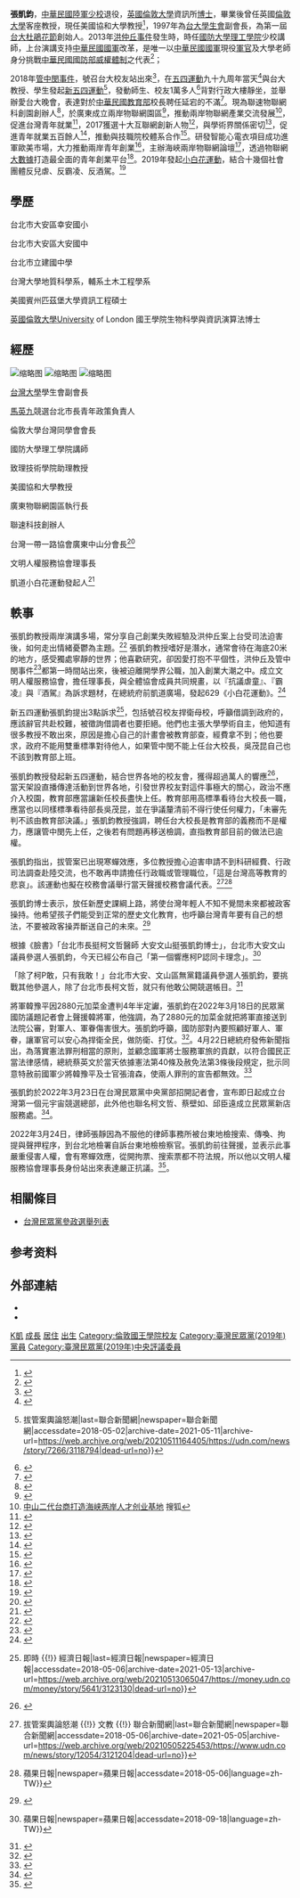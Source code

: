 {{Multiple issues|
{{Advert|time=2022-05-29T09:03:39+00:00}}
{{Cleanup rewrite|time=2022-05-29T09:03:58+00:00}}
{{POV|time=2022-06-01T13:18:31+00:00}}
}}
{{Infobox_officeholder
| name =張凱鈞<br/><small>Kai-Chun Chang</small>
| image =Dr.KenChang&Pineapple20220303.jpg
| image width    = 250
| now = 台灣企業家 
| period = 
| sex = 男 
| Native place = 
| nationality  = {{ROC}}
| date of birth = {{birth date and age|1977|12|31}}
| party          = {{TPP}}（2019年－）
| place of birth = {{ROC}}[[彰化縣|彰化縣]]
| educate = 
*[[台北市|台北市]][[幸安國小|幸安國小]]
*[[台北市|台北市]][[大安國中|大安國中]]
*[[台北市|台北市]][[建國中學|建國中學]]
*[[台灣大學|台灣大學]]National Taiwan University
*[[美國|美國]][[匹茲堡大學|匹茲堡大學]]University of Pittsburgh 資訊工程碩士
*[[英國|英國]][[倫敦大學|倫敦大學]]University of London 國王學院生物科學與資訊演算法博士
| past = 
*國防大學理工學院講師
*聯速科技總經理
*廣東物聯網園區執行長
*現任聯速董事長
*互聯網十大創新人物
*台大新五四運動發起人
*凱道小白花運動發起人
}}
'''張凱鈞'''，[[中華民國陸軍|中華民國陸軍]][[少校|少校]]退役，[[英國|英國]][[倫敦大學|倫敦大學]]資訊所[[博士|博士]]，畢業後曾任英國[[倫敦大學|倫敦大學]]客座教授，現任美國協和大學教授<ref>{{Cite web|url=http://www.merit-times.com.tw/newspage.aspx?unid=506059|title=人間福報 : 台大新五四運動 數千校友聲援|accessdate=2018-05-06|archive-date=2021-05-12|archive-url=https://web.archive.org/web/20210512090208/https://www.merit-times.com.tw/newspage.aspx?unid=506059|dead-url=no}}</ref>，1997年為[[國立臺灣大學學生會|台大學生會]]副會長，為第一屆[[台大杜鵑花節|台大杜鵑花節]]創始人。2013年[[洪仲丘事件|洪仲丘事件]]發生時，時任[[國防大學理工學院|國防大學理工學院]]少校講師，上台演講支持[[中華民國國軍|中華民國國軍]]改革，是唯一以[[中華民國國軍|中華民國國軍]]現役[[軍官|軍官]]及大學老師身分挑戰[[中華民國國防部|中華民國國防部]][[威權體制|威權體制]]之代表<ref>{{Citation|last=中天新聞|title=聲援洪案 現役軍人參加凱道集會|date=2013-08-03|url=https://www.youtube.com/watch?v=1kGyEdfVEUE&feature=youtu.be|accessdate=2018-04-03}}</ref>；

2018年[[管中閔事件|管中閔事件]]，號召台大校友站出來<ref>{{Cite web|url=http://www.uschinapress.com/2018/0504/1130881.shtml|title=罢课抗议“拔管”台大掀“新五四运动”_侨报网|accessdate=2018-05-06|work=www.uschinapress.com|archive-url=https://web.archive.org/web/20180507085138/http://www.uschinapress.com/2018/0504/1130881.shtml|archive-date=2018-05-07|dead-url=yes}}</ref>，在[[五四運動|五四運動]]九十九周年當天<ref>{{Cite web|url=https://www.gvm.com.tw/article.html?id=44179|title=99年後 五四運動竟然在台灣復活|accessdate=2018-05-07|last=|work=遠見雜誌|language=zh-TW|archive-date=2019-08-01|archive-url=https://web.archive.org/web/20190801053243/https://www.gvm.com.tw/article.html?id=44179|dead-url=no}}</ref>與台大教授、學生發起[[新五四運動|新五四運動]]<ref>{{Cite news|url=https://udn.com/news/story/7266/3118794|title=新五四運動 四千多名台大校友齊聚傅鐘 {{!}} 拔管案輿論怒潮|last=聯合新聞網|newspaper=聯合新聞網|accessdate=2018-05-02|archive-date=2021-05-11|archive-url=https://web.archive.org/web/20210511164405/https://udn.com/news/story/7266/3118794|dead-url=no}}</ref>，發動師生、校友1萬多人<ref>{{Cite news|url=http://www.storm.mg/article/433287|title=反拔管！台大「新五四運動」號召罷課21分鐘　已有萬人響應-風傳媒|last=Storm.mg|accessdate=2018-05-06|language=zh-TW|archive-date=2020-11-24|archive-url=https://web.archive.org/web/20201124040125/https://www.storm.mg/article/433287|dead-url=no}}</ref>背對行政大樓靜坐，並舉辦愛台大晚會，表達對於[[中華民國教育部|中華民國教育部]]校長聘任延宕的不滿<ref>{{Cite web|url=https://tw.mobi.yahoo.com/news/%E6%88%B4%E4%BC%AF%E8%8A%AC%E8%A7%80%E9%BB%9E-%E4%BA%94-%E5%9B%9B-%E8%BF%B7-%E4%BA%82-224001278.html|title=Yahoo行動版|accessdate=2018-05-06|work=tw.mobi.yahoo.com|language=zh-tw|archive-date=2019-08-01|archive-url=https://web.archive.org/web/20190801112637/https://tw.mobi.yahoo.com/news/%E6%88%B4%E4%BC%AF%E8%8A%AC%E8%A7%80%E9%BB%9E-%E4%BA%94-%E5%9B%9B-%E8%BF%B7-%E4%BA%82-224001278.html|dead-url=no}}</ref>。現為聯速物聯網科創園創辦人<ref>{{Cite news|url=http://www.chinatimes.com/newspapers/20171225000228-260301|title=傳統製衣廠 變身科企孵化器|last=中時電子報|newspaper=中時電子報|accessdate=2018-02-28|language=zh-TW|archive-date=2019-11-28|archive-url=https://web.archive.org/web/20191128081010/https://www.chinatimes.com/newspapers/20171225000228-260301|dead-url=no}}</ref>，於廣東成立兩岸物聯網園區<ref>{{Cite web|url=http://www.taiwan.cn/local/guangdong/dongtaixinwen/201606/t20160620_11486905.htm|title=带动两岸物联网产业发展 中山联速两岸园挂牌|accessdate=2018-03-01|last=马一娜|work=[[中国台湾网|中国台湾网]]|archive-date=2021-05-15|archive-url=https://web.archive.org/web/20210515172443/https://www.taiwan.cn/local/guangdong/dongtaixinwen/201606/t20160620_11486905.htm|dead-url=no}}</ref>，推動兩岸物聯網產業交流發展<ref>[https://m.sohu.com/n/454107838/ 中山二代台商打造海峡两岸人才创业基地] {{Wayback|url=https://m.sohu.com/n/454107838/ |date=20190802104352 }} 搜狐</ref>，促進台灣青年就業<ref>{{Cite web|url=http://www.zsnews.cn/mobile/content.asp?id=2953051|title=为两岸四地青年提供创业孵化服务|accessdate=2018-03-01|work=www.zsnews.cn|language=zh-cn|archive-url=https://web.archive.org/web/20180301231442/http://www.zsnews.cn/mobile/content.asp?id=2953051|archive-date=2018-03-01|dead-url=yes}}</ref>，2017獲選十大互聯網創新人物<ref>{{Cite web|url=http://m.qiyeku.com/xinwen/show/8841597.html|title=【人物展播】2017中山互联网应用创新人物候选展播4：张凯钧|accessdate=2018-03-09|work=企业库|archive-date=2019-08-02|archive-url=https://web.archive.org/web/20190802070530/http://m.qiyeku.com/xinwen/show/8841597.html|dead-url=no}}</ref>，與學術界關係密切<ref>{{Cite web|url=http://www.zsedu.net/rrt/mInfo/230311|title=中山职院信息工程学院与中山联速两岸园签订“产学研”合作协议|accessdate=2018-03-09|work=中山教育信息港}}</ref>，促進青年就業五百餘人<ref>{{Cite web|url=http://m.sohu.com/a/201468601_713936?strategyid=00014|title=【校企合作】火炬职院与中山联速科技拟从专业人才培养切入开展校企合作|accessdate=2018-03-09|work=搜狐|language=zh-cn|archive-date=2019-08-07|archive-url=https://web.archive.org/web/20190807164544/http://m.sohu.com/a/201468601_713936?strategyid=00014|dead-url=no}}</ref>，推動與技職院校體系合作<ref>{{Cite web|url=http://www.zstp.cn/info/1034/5065.htm|title=中山联速科技执行长张凯钧到访学院|accessdate=2018-03-09|work=中山火炬职业技术学院|archive-url=https://web.archive.org/web/20180310074155/http://www.zstp.cn/info/1034/5065.htm|archive-date=2018-03-10|dead-url=yes}}</ref>。研發智能心電衣項目成功進軍歐美市場，大力推動兩岸青年創業<ref>{{Cite web|url=https://rc.mbd.baidu.com/riuh8he|title=海峡两岸青年创新创业论坛圆满结束|accessdate=2018-03-09|work=中青在线|language=zh}}</ref>，主辦海峽兩岸物聯網論壇<ref>{{Cite web|url=http://m.iqiyi.com/v_19rrby0wf4.html?dummy=&weixin_platform=moment&share=TLN|title=海峡两岸物联网高峰论坛在沪举行|accessdate=2018-04-14|last=|work=爱奇艺}}</ref>，透過物聯網[[大數據|大數據]]打造最全面的青年創業平台<ref>{{Cite web|url=http://businass.sohu.com.de/jrqj/20180411/0411518.html?from=timeline&isappinstalled=0|title=透过物联网大数据，打造最全面的青年创业平台|accessdate=2018-04-14|work=搜狐|archive-date=2018-04-14|archive-url=https://web.archive.org/web/20180414234303/http://businass.sohu.com.de/jrqj/20180411/0411518.html?from=timeline&isappinstalled=0|dead-url=yes}}</ref>。2019年發起[[小白花運動|小白花運動]]，結合十幾個社會團體反兒虐、反霸凌、反酒駕。<ref>{{Cite web|title=小白花運動眾人穿白衣不畏烈日 高喊「反兒虐、反霸凌、反酒駕」|url=https://www.ettoday.net/news/20190629/1478309.htm|accessdate=2019-07-02|last=|work=ETtoday新聞雲|language=zh-Hant|archive-date=2019-07-06|archive-url=https://web.archive.org/web/20190706022333/https://www.ettoday.net/news/20190629/1478309.htm|dead-url=no}}</ref>

== 學歷 ==
台北市大安區幸安國小

台北市大安區大安國中

台北市立建國中學

台灣大學地質科學系，輔系土木工程學系

美國賓州匹茲堡大學資訊工程碩士

[[英國|英國]][[倫敦大學|倫敦大學]]University of London 國王學院生物科學與資訊演算法博士
== 經歷 ==
[[File:青年馬英九.jpeg|缩略图]]
[[File:張凱鈞.jpeg|缩略图]]
[[File:李錫錕和張凱鈞.jpeg|缩略图]]


[[台灣大學|台灣大學]]學生會副會長

[[馬英九|馬英九]]競選台北市長青年政策負責人

倫敦大學台灣同學會會長

國防大學理工學院講師

致理技術學院助理教授

美國協和大學教授

廣東物聯網園區執行長

聯速科技創辦人

台灣一帶一路協會廣東中山分會長<ref>{{Cite web|url=http://www.dianyue.me/archives/196/wdr9g5jp860zh3fe/|title=中山联速两岸园执行长张凯钧博士拜会海峡两岸关系协会陈德铭会长_联速两岸园订阅号_点阅头条文章|accessdate=2018-02-28|work=www.dianyue.me}}{{Dead link|date=2019年4月 |bot=InternetArchiveBot |fix-attempted=yes }}</ref>

文明人權服務協會理事長

凱道小白花運動發起人<ref>{{Cite web|title=反對虐童、霸凌、酒駕 民團629上凱道發聲|url=https://www.rti.org.tw/news/view/id/2024812|accessdate=2019-06-30|work=Rti 中央廣播電臺|language=zh|archive-date=2021-05-12|archive-url=https://web.archive.org/web/20210512163331/https://www.rti.org.tw/news/view/id/2024812|dead-url=no}}</ref>

== 軼事 ==


張凱鈞教授兩岸演講多場，常分享自己創業失敗經驗及洪仲丘案上台受司法迫害後，如何走出情緒憂鬱為主題。<ref>{{Cite web|url=http://m.sohu.com/a/211810340_115588?strategyid=00014|title=两岸合作，大力推行  青创论坛活动盛大开幕-其他频道-手机搜狐|accessdate=2018-03-09|work=m.sohu.com|language=zh-cn|archive-date=2019-08-06|archive-url=https://web.archive.org/web/20190806035130/http://m.sohu.com/a/211810340_115588?strategyid=00014|dead-url=no}}</ref>
張凱鈞教授嗜好是潛水，通常會待在海底20米的地方，感受獨處寧靜的世界；他喜歡研究，卻因愛打抱不平個性，洪仲丘及管中閔事件<ref>{{Cite web|url=https://news.tvbs.com.tw/politics/910119|title=創校90年首例！台大1年無校長　師生轟離譜│TVBS新聞網|accessdate=2018-04-28|last=TVBS|work=news.tvbs.com.tw|archive-date=2019-08-04|archive-url=https://web.archive.org/web/20190804085350/https://news.tvbs.com.tw/politics/910119|dead-url=no}}</ref>都第一時間站出來，後被迫離開學界公職，加入創業大潮之中。成立文明人權服務協會，擔任理事長，與全體協會成員共同規畫，以『抗議虐童』、『霸凌』與『酒駕』為訴求題材，在總統府前凱道廣場，發起629《小白花運動》。<ref>{{Cite web|title=文明人權服務協會 ~ 629《小白花運動》|url=https://www.peopo.org/news/413479|accessdate=2019-06-30|work=www.peopo.org|language=zh-hant|archive-date=2020-10-21|archive-url=https://web.archive.org/web/20201021073219/https://www.peopo.org/news/413479|dead-url=no}}</ref>

新五四運動張凱鈞提出3點訴求<ref>{{Cite news|url=https://money.udn.com/money/story/5641/3123130|title=台大校園下午新五四運動 估將有5,000人規模 {{!}} 即時 {{!}} 經濟日報|last=經濟日報|newspaper=經濟日報|accessdate=2018-05-06|archive-date=2021-05-13|archive-url=https://web.archive.org/web/20210513065047/https://money.udn.com/money/story/5641/3123130|dead-url=no}}</ref>，包括號召校友捍衛母校，呼籲借調到政府的，應該辭官共赴校難，被徵詢借調者也要拒絕。他們也主張大學學術自主，他知道有很多教授不敢出來，原因是擔心自己的計畫會被教育部查，經費拿不到；他也要求，政府不能用雙重標準對待他人，如果管中閔不能上任台大校長，吳茂昆自己也不該到教育部上班。

張凱鈞教授發起新五四運動，結合世界各地的校友會，獲得超過萬人的響應<ref>{{Cite news|url=https://www.upmedia.mg/news_info.php?SerialNo=40084|title=新五四「罷課21分鐘」引反彈　自主聯盟改遊行抗議--上報|accessdate=2018-05-06|archive-date=2019-08-03|archive-url=https://web.archive.org/web/20190803032800/https://www.upmedia.mg/news_info.php?SerialNo=40084|dead-url=no}}</ref>，當天架設直播傳達活動到世界各地，引發世界校友對這件事極大的關心，政治不應介入校園，教育部應當讓新任校長盡快上任。教育部用高標準看待台大校長一職，應當也以同樣標準看待部長吳茂昆，並在爭議釐清前不得行使任何權力，「未審先判不該由教育部決議。」張凱鈞教授強調，聘任台大校長是教育部的義務而不是權力，應讓管中閔先上任，之後若有問題再移送檢調，直指教育部目前的做法已逾權。

張凱鈞指出，拔管案已出現寒蟬效應，多位教授擔心迫害申請不到科研經費、行政司法調查赴陸交流，也不敢再申請擔任行政職或管理職位，「這是台灣高等教育的悲哀」。該運動也擬在校務會議舉行當天聲援校務會議代表。<ref>{{Cite news|url=https://www.udn.com/news/story/12054/3121204|title=新五四運動萬人報名 台大：不支持罷課 {{!}} 拔管案輿論怒潮 {{!}} 文教 {{!}} 聯合新聞網|last=聯合新聞網|newspaper=聯合新聞網|accessdate=2018-05-06|archive-date=2021-05-05|archive-url=https://web.archive.org/web/20210505225453/https://www.udn.com/news/story/12054/3121204|dead-url=no}}</ref><ref>{{Cite news|url=https://tw.appledaily.com/new/realtime/20180503/1346636/|title=台大明五四罷課突喊卡　改集會遊行遞陳情書 {{!}} 蘋果日報|newspaper=蘋果日報|accessdate=2018-05-06|language=zh-TW}}</ref>

張凱鈞博士表示，放任新歷史課綱上路，將使台灣年輕人不知不覺間未來都被政客操持。他希望孩子們能受到正常的歷史文化教育，也呼籲台灣青年要有自己的想法，不要被政客操弄斷送自己的未來。<ref>{{Cite news|url=https://m.news.sina.com.tw/article/20180822/27935856.html|title=台灣學者教師反對新修高中歷史課綱 呼籲挽救下一代-兩岸新聞-新浪新聞中心|accessdate=2018-09-18|language=zh-tw|archive-date=2021-05-15|archive-url=https://web.archive.org/web/20210515164019/https://m.news.sina.com.tw/article/20180822/27935856.html|dead-url=yes}}</ref>

根據《臉書》「台北市長挺柯文哲醫師 大安文山挺張凱鈞博士」，台北市大安文山議員參選人張凱鈞，今天已經公布自己「第一個響應柯P認同卡理念」。<ref>{{Cite news|url=https://tw.appledaily.com/new/realtime/20180823/1416669/|title=搶頭香！柯文哲「認同卡」有人簽了！ {{!}} 蘋果日報|newspaper=蘋果日報|accessdate=2018-09-18|language=zh-TW}}</ref>

「除了柯P敢，只有我敢！」台北市大安、文山區無黨籍議員參選人張凱鈞，要挑戰其他參選人，除了台北市長柯文哲，就只有他敢公開競選帳目。<ref>{{Cite news|url=https://www.chinatimes.com/realtimenews/20180910003044-260407|title=台北》我也敢！議員參選人張凱鈞公開競選帳目|last=中時電子報|newspaper=中時電子報|accessdate=2018-09-18|language=zh-TW|archive-date=2019-08-02|archive-url=https://web.archive.org/web/20190802204647/https://www.chinatimes.com/realtimenews/20180910003044-260407|dead-url=no}}</ref>

將軍韓豫平因2880元加菜金遭判4年半定讞，張凱鈞在2022年3月18日的民眾黨國防議題記者會上聲援韓將軍，他強調，為了2880元的加菜金就把將軍直接送到法院公審，對軍人、軍眷傷害很大。張凱鈞呼籲，國防部對內要照顧好軍人、軍眷，讓軍官可以安心為捍衛全民，做防衛、打仗。<ref>{{Cite news|url= https://m.match.net.tw/pc/news/headline/20220318/6444759|title=自己國家自己救 民眾黨籲：儘速建構國防整體防衛構想|newspaper=Match生活網}}</ref>。4月22日總統府發佈新聞指出，為落實憲法罪刑相當的原則，並顧念國軍將士服務軍旅的貢獻，以符合國民正當法律感情，總統蔡英文於當天依據憲法第40條及赦免法第3條後段規定，批示同意特赦前國軍少將韓豫平及士官張淯森，使兩人罪刑的宣告都無效。<ref>{{Cite news|url=https://www.president.gov.tw/NEWS/26673|title=落實罪刑相當之憲法原則、顧念國軍將士服務軍旅貢獻，總統批示特赦韓豫平、張淯森|newspaper=總統府新聞稿|accessdate=2022-04-27|archive-date=2022-05-18|archive-url=https://web.archive.org/web/20220518023715/https://www.president.gov.tw/NEWS/26673}}</ref>

張凱鈞於2022年3月23日在台灣民眾黨中央黨部招開記者會，宣布即日起成立台灣第一個元宇宙競選總部，此外他也聯名柯文哲、蔡壁如、邱臣遠成立民眾黨新店服務處。<ref>{{Cite news|url=https://www.contentplatform.info/2022/brokenews/57317/|title=成立台灣第一個元宇宙競選總部！張凱鈞也聯名柯文哲、蔡壁如、邱臣遠|newspaper=報新聞|accessdate=2022-04-27|archive-date=2022-04-27|archive-url=https://web.archive.org/web/20220427085007/https://www.contentplatform.info/2022/brokenews/57317/}}</ref>。
	
2022年3月24日，律師張靜因為不服他的律師事務所被台東地檢搜索、傳喚、拘提與聲押程序，到台北地檢署自訴台東地檢檢察官。張凱鈞前往聲援，並表示此事嚴重侵害人權，會有寒蟬效應，從開拘票、搜索票都不符法規，所以他以文明人權服務協會理事長身份站出來表達嚴正抗議。<ref>{{Cite news|url= https://www.contentplatform.info/2022/brokenews/57425/|title=彭文正案資料被拿走！張靜控台東檢警涉多項罪名 違法搜索扣押及誹謗
|newspaper=報新聞}}</ref>。

== 相關條目 ==
* [[台灣民眾黨參政選舉列表|台灣民眾黨參政選舉列表]]

== 参考资料 ==
{{reflist}}
{{DEFAULTSORT:Chang張}}
== 外部連結 ==
* {{facebook|runningtp}}
* {{YouTube|channel=UCdiDXr0IJ-SL1lVyc8ZZNFQ}}

{{台灣民眾黨成員}}
{{Portal bar|臺灣|彰化|臺北|企業|政治|人物}}
[[Category:張姓|K凱]]
[[Category:大安區人_(臺北市)|成長]]
[[Category:板橋區人_(臺灣)|居住]]
[[Category:彰化縣人|出生]]
[[Category:倫敦國王學院校友|Category:倫敦國王學院校友]]
[[Category:臺灣民眾黨(2019年)黨員|Category:臺灣民眾黨(2019年)黨員]]
[[Category:臺灣民眾黨(2019年)中央評議委員|Category:臺灣民眾黨(2019年)中央評議委員]]